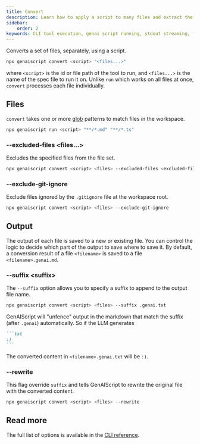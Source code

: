 ```yaml
---
title: Convert
description: Learn how to apply a script to many files and extract the output.
sidebar:
    order: 2
keywords: CLI tool execution, genai script running, stdout streaming, file globing, environment configuration
---
```


Converts a set of files, separately, using a script.

```bash
npx genaiscript convert <script> "<files...>"
```

where `<script>` is the id or file path of the tool to run, and `<files...>` is the name of the spec file to run it on.
Unlike `run` which works on all files at once, `convert` processes each file individually.

## Files

`convert` takes one or more [glob](<https://en.wikipedia.org/wiki/Glob_(programming)>) patterns to match files in the workspace.

```bash sh
npx genaiscript run <script> "**/*.md" "**/*.ts"
```

### --excluded-files &lt;files...&gt;

Excludes the specified files from the file set.

```sh "--excluded-files <excluded-files...>"
npx genaiscript convert <script> <files> --excluded-files <excluded-files...>
```

### --exclude-git-ignore

Exclude files ignored by the `.gitignore` file at the workspace root.

```sh "--exclude-git-ignore"
npx genaiscript convert <script> <files> --exclude-git-ignore
```

## Output

The output of each file is saved to a new or existing file. You can control the logic to decide which part of the output to save where to save it.
By default, a conversion result of a file `<filename>` is saved to a file `<filename>.genai.md`.

### --suffix &lt;suffix&gt;

The `--suffix` option allows you to specify a suffix to append to the output file name.

```sh "--suffix .genai.txt"
npx genaiscript convert <script> <files> --suffix .genai.txt
```

GenAIScript will "unfence" output in the markdown that match the suffix (after `.genai`) automatically. So if the LLM generates

````markdown
```txt
:)
```
````

The converted content in `<filename>.genai.txt` will be `:)`.

### --rewrite

This flag override `suffix` and tells GenAIScript to rewrite the original file with the converted content.

```sh "--rewrite"
npx genaiscript convert <script> <files> --rewrite
```

## Read more

The full list of options is available in the [CLI reference](/genaiscript/reference/cli/commands#convert).
